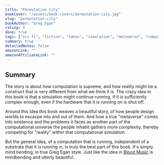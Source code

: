```yaml
---
title: "Permutation City"
bookCover: "/assets/book-covers/permutation-city.jpg"
slug: "permutation-city"
bookAuthor: "Greg Egan"
rating: 9
done: true
tags: ["sci-fi", "fiction", "ideas", "simulation", "metaverse", "computation", "reality", "philosophy"]
summary: true
detailedNotes: false
amazonLink: ""
amazonAffiliateLink: ""
---
```


## Summary

The story is about how computation is supreme, and how reality might be a construct that is very different from what we think it is. The crazy idea in this book is that a simulation might continue running, if it is sufficiently complex enough, even if the hardware that it is running on is shut off. 

Around this idea this book weaves a beautiful story, of how people design worlds to escacpe into and out of them. And how a true "metaverse" comes into existence and the problems it faces as another part of the computational universe the people inhabit gathers more complexity, thereby competing for "reality" within that computational simulation. 

But the general idea, of a computation that is running, independent of a substrate that it is running in, is truly the best part of this book. It's simply mind bending, in true Greg Egan style. Just like the idea in [Blood Music](/booknotes/blood-music) is mindbending and utterly beautiful.